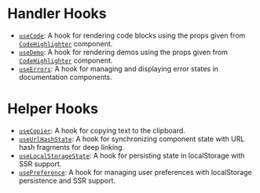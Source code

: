 # Handler Hooks

- [`useCode`](./use-code/page.mdx): A hook for rendering code blocks using the props given from [`CodeHighlighter`](../components/code-highlighter/page.mdx) component.
- [`useDemo`](./use-demo/page.mdx): A hook for rendering demos using the props given from [`CodeHighlighter`](../components/code-highlighter/page.mdx) component.
- [`useErrors`](./use-errors/page.mdx): A hook for managing and displaying error states in documentation components.

# Helper Hooks

- [`useCopier`](./use-copier/page.mdx): A hook for copying text to the clipboard.
- [`useUrlHashState`](./use-url-hash-state/page.mdx): A hook for synchronizing component state with URL hash fragments for deep linking.
- [`useLocalStorageState`](./use-local-storage-state/page.mdx): A hook for persisting state in localStorage with SSR support.
- [`usePreference`](./use-preference/page.mdx): A hook for managing user preferences with localStorage persistence and SSR support.
